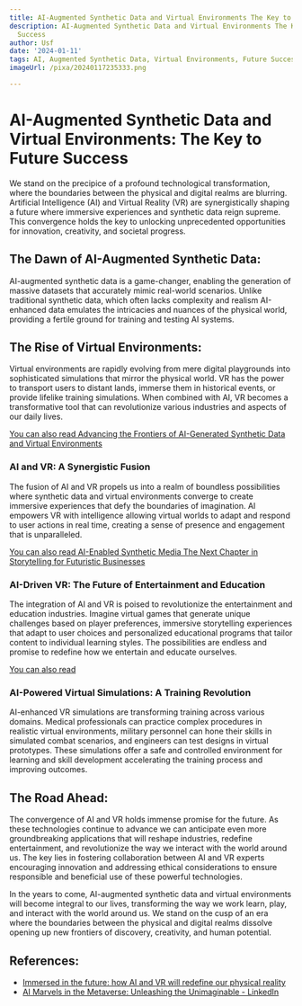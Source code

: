 ```yaml
---
title: AI-Augmented Synthetic Data and Virtual Environments The Key to Future Success
description: AI-Augmented Synthetic Data and Virtual Environments The Key to Future
  Success
author: Usf
date: '2024-01-11'
tags: AI, Augmented Synthetic Data, Virtual Environments, Future Success
imageUrl: /pixa/20240117235333.png

---
```

# AI-Augmented Synthetic Data and Virtual Environments: The Key to Future  Success

We stand on the precipice of a  profound technological transformation, where the boundaries between the physical and digital realms are blurring. Artificial Intelligence (AI) and Virtual Reality (VR) are synergistically shaping a future where immersive experiences and synthetic data  reign supreme. This convergence holds the key  to unlocking unprecedented opportunities for innovation, creativity, and societal progress.

## The Dawn of AI-Augmented Synthetic Data:

AI-augmented synthetic data is a game-changer, enabling the generation of massive datasets that accurately mimic  real-world scenarios. Unlike traditional synthetic  data, which often  lacks complexity and realism AI-enhanced data  emulates the intricacies and nuances of the physical world, providing a fertile ground for training and testing AI  systems.

## The Rise of Virtual Environments:

Virtual environments are rapidly evolving  from  mere  digital playgrounds into sophisticated simulations that mirror the physical world. VR has the power to transport users  to distant lands, immerse them in historical events, or provide lifelike training simulations. When  combined with AI, VR becomes a  transformative tool that can revolutionize various industries and aspects of our daily  lives.

[You can also  read Advancing the Frontiers of AI-Generated Synthetic  Data and Virtual Environments](Advancing%20the%20Frontiers%20of%20AI-Generated%20Synthetic%20Data%20and%20Virtual%20Environments)


### AI and VR: A Synergistic Fusion

The fusion of AI and VR propels  us into a realm of  boundless possibilities where synthetic data and virtual environments converge to create immersive experiences that defy the boundaries of imagination. AI empowers VR with intelligence allowing virtual worlds to  adapt  and respond to user actions in real time, creating  a sense of presence and engagement that  is unparalleled.

[You can also  read AI-Enabled Synthetic Media The Next Chapter in Storytelling for Futuristic Businesses](AI-Enabled%20Synthetic%20Media%20The%20Next%20Chapter%20in%20Storytelling%20for%20Futuristic%20Businesses)


###  AI-Driven VR: The Future of Entertainment  and Education

The integration of AI and VR is poised to revolutionize the entertainment and education industries. Imagine virtual games  that  generate unique challenges based on player preferences,  immersive storytelling experiences that adapt to user  choices and personalized educational  programs that tailor content to individual learning styles. The possibilities are endless and promise to redefine how we entertain and educate ourselves.

[You can also  read ]()


### AI-Powered Virtual Simulations: A Training Revolution

AI-enhanced VR simulations are transforming training across various domains.  Medical professionals can practice complex procedures  in realistic virtual environments, military personnel can hone their skills in simulated combat scenarios, and engineers can  test designs in virtual prototypes. These simulations  offer a safe  and controlled environment for learning and skill development accelerating the training process and improving outcomes.

## The Road Ahead:

The  convergence of AI and VR holds immense promise for the future. As these  technologies  continue  to advance we can anticipate even more groundbreaking applications that will reshape industries, redefine entertainment, and revolutionize the way we  interact with the world around us. The key lies in fostering collaboration between AI and VR experts encouraging innovation and addressing ethical considerations to ensure responsible and beneficial use of  these powerful technologies.

In the  years to  come, AI-augmented synthetic data and virtual environments will become integral to our lives,  transforming the way we  work learn, play,  and interact with the world around us.  We stand on the cusp of an  era where the boundaries between the  physical and digital realms  dissolve opening up new frontiers of discovery, creativity, and human potential.

## References:
- [Immersed in the future: how AI and VR will redefine our physical reality](https://en.futuroprossimo.it/2023/11/immersi-nel-futuro-come-ai-e-vr-ridefiniranno-la-nostra-realta-fisica/)
- [AI Marvels in the Metaverse: Unleashing the Unimaginable - LinkedIn](https://www.linkedin.com/pulse/ai-marvels-metaverse-strivemindz)
